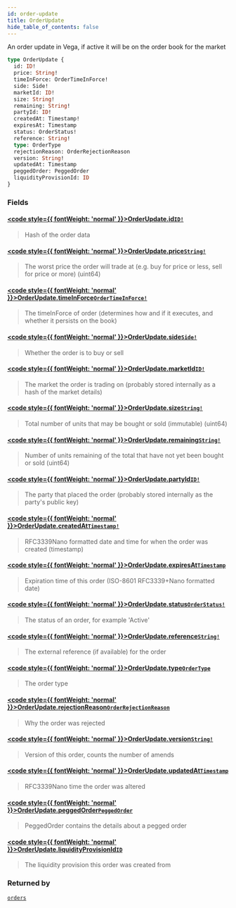 ```yaml
---
id: order-update
title: OrderUpdate
hide_table_of_contents: false
---
```








An order update in Vega, if active it will be on the order book for the market

```graphql
type OrderUpdate {
  id: ID!
  price: String!
  timeInForce: OrderTimeInForce!
  side: Side!
  marketId: ID!
  size: String!
  remaining: String!
  partyId: ID!
  createdAt: Timestamp!
  expiresAt: Timestamp
  status: OrderStatus!
  reference: String!
  type: OrderType
  rejectionReason: OrderRejectionReason
  version: String!
  updatedAt: Timestamp
  peggedOrder: PeggedOrder
  liquidityProvisionId: ID
}
```


### Fields

#### [<code style={{ fontWeight: 'normal' }}>OrderUpdate.<b>id</b></code>](#)<Bullet />[`ID!`](/mainnet/api/graphql/scalars/id) <Badge class="secondary" text="non-null"/> <Badge class="secondary" text="scalar"/>
> Hash of the order data
> 

#### [<code style={{ fontWeight: 'normal' }}>OrderUpdate.<b>price</b></code>](#)<Bullet />[`String!`](/mainnet/api/graphql/scalars/string) <Badge class="secondary" text="non-null"/> <Badge class="secondary" text="scalar"/>
> The worst price the order will trade at (e.g. buy for price or less, sell for price or more) (uint64)
> 

#### [<code style={{ fontWeight: 'normal' }}>OrderUpdate.<b>timeInForce</b></code>](#)<Bullet />[`OrderTimeInForce!`](/mainnet/api/graphql/enums/order-time-in-force) <Badge class="secondary" text="non-null"/> <Badge class="secondary" text="enum"/>
> The timeInForce of order (determines how and if it executes, and whether it persists on the book)
> 

#### [<code style={{ fontWeight: 'normal' }}>OrderUpdate.<b>side</b></code>](#)<Bullet />[`Side!`](/mainnet/api/graphql/enums/side) <Badge class="secondary" text="non-null"/> <Badge class="secondary" text="enum"/>
> Whether the order is to buy or sell
> 

#### [<code style={{ fontWeight: 'normal' }}>OrderUpdate.<b>marketId</b></code>](#)<Bullet />[`ID!`](/mainnet/api/graphql/scalars/id) <Badge class="secondary" text="non-null"/> <Badge class="secondary" text="scalar"/>
> The market the order is trading on (probably stored internally as a hash of the market details)
> 

#### [<code style={{ fontWeight: 'normal' }}>OrderUpdate.<b>size</b></code>](#)<Bullet />[`String!`](/mainnet/api/graphql/scalars/string) <Badge class="secondary" text="non-null"/> <Badge class="secondary" text="scalar"/>
> Total number of units that may be bought or sold (immutable) (uint64)
> 

#### [<code style={{ fontWeight: 'normal' }}>OrderUpdate.<b>remaining</b></code>](#)<Bullet />[`String!`](/mainnet/api/graphql/scalars/string) <Badge class="secondary" text="non-null"/> <Badge class="secondary" text="scalar"/>
> Number of units remaining of the total that have not yet been bought or sold (uint64)
> 

#### [<code style={{ fontWeight: 'normal' }}>OrderUpdate.<b>partyId</b></code>](#)<Bullet />[`ID!`](/mainnet/api/graphql/scalars/id) <Badge class="secondary" text="non-null"/> <Badge class="secondary" text="scalar"/>
> The party that placed the order (probably stored internally as the party's public key)
> 

#### [<code style={{ fontWeight: 'normal' }}>OrderUpdate.<b>createdAt</b></code>](#)<Bullet />[`Timestamp!`](/mainnet/api/graphql/scalars/timestamp) <Badge class="secondary" text="non-null"/> <Badge class="secondary" text="scalar"/>
> RFC3339Nano formatted date and time for when the order was created (timestamp)
> 

#### [<code style={{ fontWeight: 'normal' }}>OrderUpdate.<b>expiresAt</b></code>](#)<Bullet />[`Timestamp`](/mainnet/api/graphql/scalars/timestamp) <Badge class="secondary" text="scalar"/>
> Expiration time of this order (ISO-8601 RFC3339+Nano formatted date)
> 

#### [<code style={{ fontWeight: 'normal' }}>OrderUpdate.<b>status</b></code>](#)<Bullet />[`OrderStatus!`](/mainnet/api/graphql/enums/order-status) <Badge class="secondary" text="non-null"/> <Badge class="secondary" text="enum"/>
> The status of an order, for example 'Active'
> 

#### [<code style={{ fontWeight: 'normal' }}>OrderUpdate.<b>reference</b></code>](#)<Bullet />[`String!`](/mainnet/api/graphql/scalars/string) <Badge class="secondary" text="non-null"/> <Badge class="secondary" text="scalar"/>
> The external reference (if available) for the order
> 

#### [<code style={{ fontWeight: 'normal' }}>OrderUpdate.<b>type</b></code>](#)<Bullet />[`OrderType`](/mainnet/api/graphql/enums/order-type) <Badge class="secondary" text="enum"/>
> The order type
> 

#### [<code style={{ fontWeight: 'normal' }}>OrderUpdate.<b>rejectionReason</b></code>](#)<Bullet />[`OrderRejectionReason`](/mainnet/api/graphql/enums/order-rejection-reason) <Badge class="secondary" text="enum"/>
> Why the order was rejected
> 

#### [<code style={{ fontWeight: 'normal' }}>OrderUpdate.<b>version</b></code>](#)<Bullet />[`String!`](/mainnet/api/graphql/scalars/string) <Badge class="secondary" text="non-null"/> <Badge class="secondary" text="scalar"/>
> Version of this order, counts the number of amends
> 

#### [<code style={{ fontWeight: 'normal' }}>OrderUpdate.<b>updatedAt</b></code>](#)<Bullet />[`Timestamp`](/mainnet/api/graphql/scalars/timestamp) <Badge class="secondary" text="scalar"/>
> RFC3339Nano time the order was altered
> 

#### [<code style={{ fontWeight: 'normal' }}>OrderUpdate.<b>peggedOrder</b></code>](#)<Bullet />[`PeggedOrder`](/mainnet/api/graphql/objects/pegged-order) <Badge class="secondary" text="object"/>
> PeggedOrder contains the details about a pegged order
> 

#### [<code style={{ fontWeight: 'normal' }}>OrderUpdate.<b>liquidityProvisionId</b></code>](#)<Bullet />[`ID`](/mainnet/api/graphql/scalars/id) <Badge class="secondary" text="scalar"/>
> The liquidity provision this order was created from
> 



### Returned by

[`orders`](/mainnet/api/graphql/subscriptions/orders)  <Badge class="secondary" text="subscription"/>



